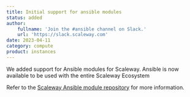 ```yaml
---
title: Initial support for ansible modules
status: added
author:
    fullname: 'Join the #ansible channel on Slack.'
    url: 'https://slack.scaleway.com'
date: 2023-04-11
category: compute
product: instances
---
```


We added support for Ansible modules for Scaleway. Ansible is now available to be used with the entire Scaleway Ecosystem

Refer to the [Scaleway Ansible module repository](https://github.com/scaleway/ansible) for more information.


